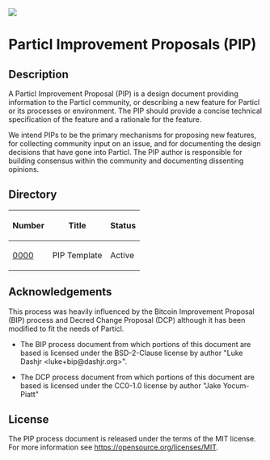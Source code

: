 <img src="./particl_logo_2.svg" />

=Particl Improvement Proposals (PIP)=

==Description==
A Particl Improvement Proposal (PIP) is a design document providing information to the Particl community, or describing a new feature for Particl or its processes or environment. The PIP should provide a concise technical specification of the feature and a rationale for the feature.

We intend PIPs to be the primary mechanisms for proposing new features, for collecting community input on an issue, and for documenting the design decisions that have gone into Particl. The PIP author is responsible for building consensus within the community and documenting dissenting opinions.

==Directory==

{|class="wikitable sortable" style="width: auto; text-align: center;"
!Number!!Title!!Status
|-
|[[./pip-0000/pip-0000.mediawiki|0000]]||PIP Template||Active
|}

==Acknowledgements==

This process was heavily influenced by the Bitcoin Improvement Proposal (BIP)
process and Decred Change Proposal (DCP) although it has been modified to fit the needs of Particl.  

* The BIP process document from which portions of this document are based is licensed under the BSD-2-Clause license by author "Luke Dashjr &lt;luke+bip@dashjr.org&gt;".

* The DCP process document from which portions of this document are based is licensed under the CC0-1.0 license by author "Jake Yocum-Piatt"

==License==

The PIP process document is released under the terms of the MIT license. For more information see https://opensource.org/licenses/MIT.
